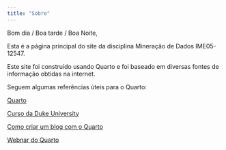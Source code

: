 ```yaml
---
title: "Sobre"
---
```


Bom dia / Boa tarde / Boa Noite,

Esta é a página principal do site da disciplina Mineração de Dados IME05-12547.

Este site foi construído usando Quarto e foi baseado em diversas fontes de informação obtidas na internet.

Seguem algumas referências úteis para o Quarto:

[Quarto](https://quarto.org/ "Quarto")

[Curso da Duke University](https://sta210-s22.github.io/website/ "STA210")

[Como criar um blog com o Quarto](https://beamilz.com/posts/2022-06-05-creating-a-blog-with-quarto/en/index.html "Blog")

[Webnar do Quarto](https://www.youtube.com/watch?v=yvi5uXQMvu4materials/1-welcome-to-quarto/slides/welcome-to-quarto.html#/title-slide "Webnar")
